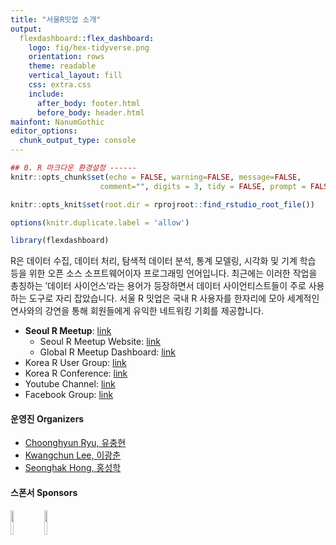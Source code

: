 ```yaml
---
title: "서울R밋업 소개"
output:
  flexdashboard::flex_dashboard:
    logo: fig/hex-tidyverse.png
    orientation: rows
    theme: readable
    vertical_layout: fill
    css: extra.css
    include:
      after_body: footer.html
      before_body: header.html
mainfont: NanumGothic
editor_options:
  chunk_output_type: console
---
```


```r
## 0. R 마크다운 환경설정 ------
knitr::opts_chunk$set(echo = FALSE, warning=FALSE, message=FALSE,
                    comment="", digits = 3, tidy = FALSE, prompt = FALSE, fig.align = 'center')

knitr::opts_knit$set(root.dir = rprojroot::find_rstudio_root_file())

options(knitr.duplicate.label = 'allow')

library(flexdashboard)
```

R은 데이터 수집, 데이터 처리, 탐색적 데이터 분석, 통계 모델링, 시각화 및 기계 학습 등을 위한 오픈 소스 소프트웨어이자 프로그래밍 언어입니다. 최근에는 이러한 작업을 총칭하는 '데이터 사이언스'라는 용어가 등장하면서 데이터 사이언티스트들이 주로 사용하는 도구로 자리 잡았습니다. 서울 R 밋업은 국내 R 사용자를 한자리에 모아 세계적인 연사와의 강연을 통해 회원들에게 유익한 네트워킹 기회를 제공합니다.

- **Seoul R Meetup**: [link](https://www.meetup.com/seoul-r-meetup)
  - Seoul R Meetup Website: [link](https://tidyverse-korea.github.io/seoul-R/)
  - Global R Meetup Dashboard: [link](https://r-community.org/usergroups/)
- Korea R User Group: [link](https://r2bit.com/)
- Korea R Conference: [link](https://use-r.kr/)
- Youtube Channel: [link](https://www.youtube.com/channel/UCW-epmIvjBEhhVXw_F0Nqbw)
- Facebook Group: [link](https://www.facebook.com/groups/tidyverse)

#### 운영진 Organizers

- [Choonghyun Ryu, 유충현](https://github.com/choonghyunryu)
- [Kwangchun Lee, 이광춘](https://github.com/statkclee)
- [Seonghak Hong, 홍성학](https://github.com/euriion/)

#### 스폰서 Sponsors

[![](../fig/R_Consortium-logo-vertical-color.png){width=10%}](https://www.r-consortium.org/)
[![](../fig/openup_logo.png){width=10%}](https://www.oss.kr/)
